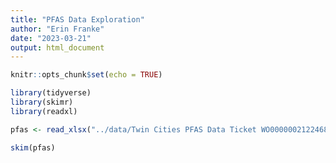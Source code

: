 ```yaml
---
title: "PFAS Data Exploration"
author: "Erin Franke"
date: "2023-03-21"
output: html_document
---
```


```r
knitr::opts_chunk$set(echo = TRUE)
```

```r
library(tidyverse)
library(skimr)
library(readxl)
```

```r
pfas <- read_xlsx("../data/Twin Cities PFAS Data Ticket WO00000021224685.xlsx", sheet=2)
```

```r
skim(pfas)
```

